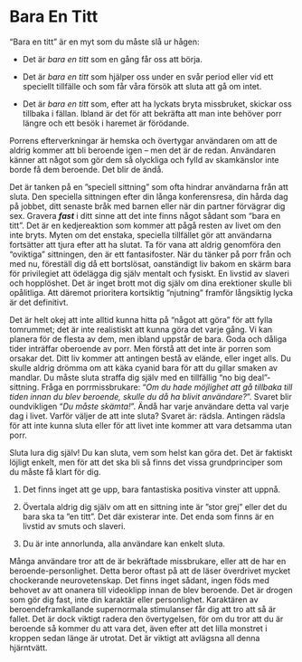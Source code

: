 # Bara En Titt

"Bara en titt" är en myt som du måste slå ur hågen:

- Det är *bara en titt* som en gång får oss att börja.

- Det är *bara en titt* som hjälper oss under en svår period eller vid ett speciellt tillfälle och som får våra försök att sluta att gå om intet.

- Det är *bara en titt* som, efter att ha lyckats bryta missbruket, skickar oss tillbaka i fällan. Ibland är det för att bekräfta att man inte behöver porr längre och ett besök i haremet är förödande.

Porrens efterverkningar är hemska och övertygar användaren om att de aldrig kommer att bli beroende igen – men det är de redan. Användaren känner att något som gör dem så olyckliga och fylld av skamkänslor inte borde få dem beroende. Det blir de ändå.
 
Det är tanken på en ”speciell sittning" som ofta hindrar användarna från att sluta. Den speciella sittningen efter din långa konferensresa, din hårda dag på jobbet, ditt senaste bråk med barnen eller när din partner förvägrar dig sex. Gravera ***fast*** i ditt sinne att det inte finns något sådant som "bara en titt". Det är en kedjereaktion som kommer att pågå resten av livet om den inte bryts. Myten om det enstaka, speciella tillfället gör att användarna fortsätter att tjura efter att ha slutat. Ta för vana att aldrig genomföra den "oviktiga" sittningen, den är ett fantasifoster. När du tänker på porr från och med nu, föreställ dig då ett bortslösat, oanständigt liv bakom en skärm bara för privilegiet att ödelägga dig själv mentalt och fysiskt. En livstid av slaveri och hopplöshet. Det är inget brott mot dig själv om dina erektioner skulle bli opålitliga. Att däremot prioritera kortsiktig ”njutning” framför långsiktig lycka är det definitivt. 

Det är helt okej att inte alltid kunna hitta på "något att göra" för att fylla tomrummet; det är inte realistiskt att kunna göra det varje gång. Vi kan planera för de flesta av dem, men ibland uppstår de bara. Goda och dåliga tider inträffar oberoende av porr. Men förstå att det inte är porren som orsakar det. Ditt liv kommer att antingen bestå av elände, eller inget alls. Du skulle aldrig drömma om att käka cyanid bara för att du gillar smaken av mandlar. Du måste sluta straffa dig själv med en tillfällig "no big deal"-sittning. Fråga en porrmissbrukare: "*Om du hade möjlighet att gå tillbaka till tiden innan du blev beroende, skulle du då ha blivit användare?*". Svaret blir oundvikligen "*Du måste skämta!*". Ändå har varje användare detta val varje dag i livet. Varför väljer de att inte sluta? Svaret är: rädsla. Antingen rädsla för att inte kunna sluta eller för att livet inte kommer att vara detsamma utan porr.

Sluta lura dig själv! Du kan sluta, vem som helst kan göra det. Det är faktiskt löjligt enkelt, men för att det ska bli så finns det vissa grundprinciper som du måste få klart för dig.

1.  Det finns inget att ge upp, bara fantastiska positiva vinster att uppnå.

2.  Övertala aldrig dig själv om att en sittning inte är ”stor grej" eller det du bara ska ta ”en titt". Det där existerar inte. Det enda som finns är en livstid av smuts och slaveri.

3.  Du är inte annorlunda, alla användare kan enkelt sluta.

Många användare tror att de är bekräftade missbrukare, eller att de har en beroende-personlighet. Detta beror oftast på att de läser överdrivet mycket chockerande neurovetenskap. Det finns inget sådant, ingen föds med behovet av att onanera till videoklipp innan de blev beroende. Det är drogen som gör dig fast, inte din karaktär eller personlighet. Karaktären av beroendeframkallande supernormala stimulanser får dig att tro att så är fallet. Det är dock viktigt radera den övertygelsen, för om du tror att du är beroende så kommer du att vara det, även efter att det lilla monstret i kroppen sedan länge är utrotat. Det är viktigt att avlägsna all denna hjärntvätt.
